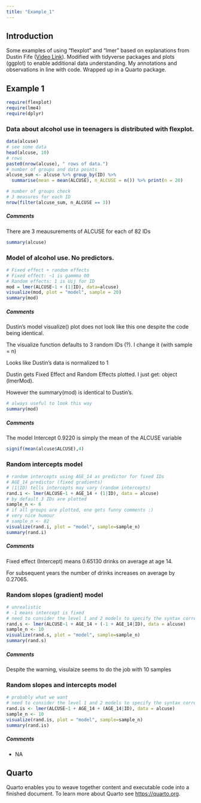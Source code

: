 ```yaml
---
title: "Example_1"
---
```


## Introduction

Some examples of using "flexplot" and "lmer" based on explanations from Dustin Fife ([Video Link](https://www.youtube.com/watch?v=eVuQlGDZxHs&list=PL8F480DgtpW9_IT7xN1XeRF_dglZmK0nM&index=2)). Modified with tidyverse packages and plots (ggplot) to enable additional data understanding. My annotations and observations in line with code. Wrapped up in a Quarto package.

## Example 1

```r
require(flexplot)
require(lme4)
require(dplyr)
```

### Data about alcohol use in teenagers is distributed with flexplot.

```r
data(alcuse)
# see some data
head(alcuse, 10)
# rows
paste0(nrow(alcuse), " rows of data.")
# number of groups and data points
alcuse_sum <- alcuse %>% group_by(ID) %>% 
  summarise(mean = mean(ALCUSE), n_ALCUSE = n()) %>% print(n = 20)
```

```r
# number of groups check 
# 3 measures for each ID
nrow(filter(alcuse_sum, n_ALCUSE == 3))

```

##### Comments

There are 3 meausurements of ALCUSE for each of 82 IDs

```r
summary(alcuse)

```

### Model of alcohol use. No predictors.

```r
# Fixed effect + random effects
# Fixed effect: ~1 is gammma 00
# Random effects: 1 is Uij for ID 
mod = lmer(ALCUSE~1 + (1|ID), data=alcuse)
visualize(mod, plot = "model", sample = 20)
summary(mod)

```

##### Comments

Dustin's model visualize() plot does not look like this one despite the code being identical.

The visualize function defaults to 3 random IDs (?). I change it (with sample = n)

Looks like Dustin's data is normalized to 1

Dustin gets Fixed Effect and Random Effects plotted. I just get: object (lmerMod).

However the summary(mod) is identical to Dustin's.

```r
# always useful to look this way
summary(mod)
```

##### Comments

The model Intercept 0.9220 is simply the mean of the ALCUSE variable

```r
signif(mean(alcuse$ALCUSE),4)

```

### Random intercepts model

```r
# random intercepts using AGE_14 as predictor for fixed IDs
# AGE_14 predictor (fixed gradients)
# (1|ID) tells intercepts may vary (random intercepts)
rand.i <- lmer(ALCUSE~1 + AGE_14 + (1|ID), data = alcuse)
# by default 3 IDs are plotted
sample_n <- 6
# if all groups are plotted, one gets funny comments :)
# very nice humour
# sample_n <- 82
visualize(rand.i, plot = "model", sample=sample_n)
summary(rand.i)

```

##### Comments

Fixed effect (Intercept) means 0.65130 drinks on average at age 14.

For subsequent years the number of drinks increases on average by 0.27065.

### Random slopes (gradient) model

```r
# unrealistic 
# -1 means intercept is fixed
# need to consider the level 1 and 2 models to specify the syntax correctly
rand.s <- lmer(ALCUSE~1 + AGE_14 + (-1 + AGE_14|ID), data = alcuse)
sample_n <- 10
visualize(rand.s, plot = "model", sample=sample_n)
summary(rand.s)
```

##### Comments

Despite the warning, visulaize seems to do the job with 10 samples

### Random slopes and intercepts model

```r
# probably what we want
# need to consider the level 1 and 2 models to specify the syntax correctly
rand.is <- lmer(ALCUSE~1 + AGE_14 + (AGE_14|ID), data = alcuse)
sample_n <- 10
visualize(rand.is, plot = "model", sample=sample_n)
summary(rand.is)
```

##### Comments

-   NA

## Quarto

Quarto enables you to weave together content and executable code into a finished document. To learn more about Quarto see <https://quarto.org>.
